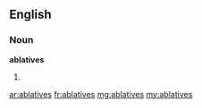 ==English==

===Noun===
'''ablatives'''

# {{plural of|[[ablative]]}}

[[ar:ablatives]]
[[fr:ablatives]]
[[mg:ablatives]]
[[my:ablatives]]